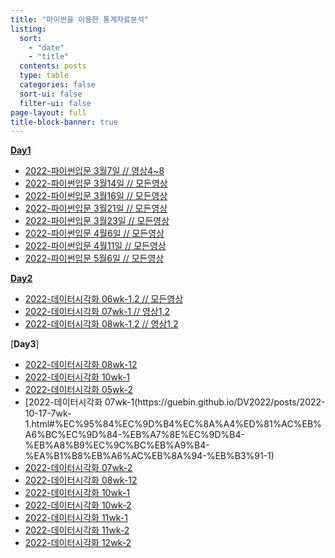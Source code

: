 ```yaml
---
title: "파이썬을 이용한 통계자료분석"
listing:
  sort: 
    - "date"
    - "title"
  contents: posts
  type: table
  categories: false
  sort-ui: false
  filter-ui: false
page-layout: full
title-block-banner: true
---
```


[**Day1**](https://youtube.com/playlist?list=PLQqh36zP38-zUUTgJ4orAv6eRjL2_ubh4)

- [2022-파이썬입문 3월7일 // 영상4~8](https://guebin.github.io/IP2022/2022/03/07/(1주차)-3월7일.html)
- [2022-파이썬입문 3월14일 // 모든영상](https://guebin.github.io/IP2022/2022/03/14/(2주차)-3월14일.html)
- [2022-파이썬입문 3월16일 // 모든영상](https://guebin.github.io/IP2022/2022/03/16/(3주차)-3월16일.html)
- [2022-파이썬입문 3월21일 // 모든영상](https://guebin.github.io/IP2022/2022/03/21/(3주차)-3월21일.html)
- [2022-파이썬입문 3월23일 // 모든영상](https://guebin.github.io/IP2022/2022/03/23/(4주차)-3월23일.html)
- [2022-파이썬입문 4월6일 // 모든영상](https://guebin.github.io/IP2022/2022/04/06/(6주차)-4월6일.html)
- [2022-파이썬입문 4월11일 // 모든영상](https://guebin.github.io/IP2022/2022/04/11/(6주차)-4월11일.html)
- [2022-파이썬입문 5월6일 // 모든영상](https://guebin.github.io/IP2022/2022/05/04/(10주차)-5월6일.html)


[**Day2**](https://youtube.com/playlist?list=PLQqh36zP38-xwosDiRJT6U1aEtPf4RjWz)

- [2022-데이터시각화 06wk-1,2 // 모든영상](https://guebin.github.io/DV2022/posts/2022-10-12-6wk-12.html)
- [2022-데이터시각화 07wk-1 // 영상1,2](https://guebin.github.io/DV2022/posts/2022-10-17-7wk-1.html)
- [2022-데이터시각화 08wk-1,2 // 영상1,2](https://guebin.github.io/DV2022/posts/2022-10-24-8wk-12.html)

[**Day3**]

- [2022-데이터시각화 08wk-12](https://guebin.github.io/DV2022/posts/2022-10-24-8wk-12.html#판다스-groupby)
- [2022-데이터시각화 10wk-1](https://guebin.github.io/DV2022/posts/2022-11-07-10wk-1.html#%ED%8C%90%EB%8B%A4%EC%8A%A4-melt-stack)
- [2022-데이터시각화 05wk-2](https://guebin.github.io/DV2022/posts/2022-10-06-5wk-2.html#%ED%9B%8C%EB%A5%AD%ED%95%9C-%EC%8B%9C%EA%B0%81%ED%99%94%EB%9E%80)
- [2022-데이터시각화 07wk-1(https://guebin.github.io/DV2022/posts/2022-10-17-7wk-1.html#%EC%95%84%EC%9D%B4%EC%8A%A4%ED%81%AC%EB%A6%BC%EC%9D%84-%EB%A7%8E%EC%9D%B4-%EB%A8%B9%EC%9C%BC%EB%A9%B4-%EA%B1%B8%EB%A6%AC%EB%8A%94-%EB%B3%91-1)
- [2022-데이터시각화 07wk-2](https://guebin.github.io/DV2022/posts/2022-10-19-7wk-2.html#%EC%95%84%EC%9D%B4%EC%8A%A4%ED%81%AC%EB%A6%BC%EC%9D%84-%EB%A7%8E%EC%9D%B4-%EB%A8%B9%EC%9C%BC%EB%A9%B4-%EA%B1%B8%EB%A6%AC%EB%8A%94-%EB%B3%91-2)
- [2022-데이터시각화 08wk-12](https://guebin.github.io/DV2022/posts/2022-10-24-8wk-12.html#fifa23-%EB%8D%B0%EC%9D%B4%ED%84%B0%EB%B6%84%EC%84%9D)
- [2022-데이터시각화 10wk-1](https://guebin.github.io/DV2022/posts/2022-11-07-10wk-1.html#barplot)
- [2022-데이터시각화 10wk-2](https://guebin.github.io/DV2022/posts/2022-11-09-10wk-2.html#%EC%8B%AC%EC%8A%A8%EC%9D%98-%EC%97%AD%EC%84%A4)
- [2022-데이터시각화 11wk-1](https://guebin.github.io/DV2022/posts/2022-11-14-11wk-1.html#data2-%ED%95%B8%EB%93%9C%ED%8F%B0%EC%A0%90%EC%9C%A0%EC%9C%A8)
- [2022-데이터시각화 11wk-2](https://guebin.github.io/DV2022/posts/2022-11-16-11wk-2.html#%EC%9E%90%EB%A3%8C%EB%B6%84%EC%84%9D-%EC%A0%80%EC%B6%9C%EC%82%B0)
- [2022-데이터시각화 12wk-2](https://guebin.github.io/DV2022/posts/2022-11-23-12wk-2.html#%EC%84%B8%EA%B3%84%EC%A7%80%EB%8F%84-%EA%B7%B8%EB%A6%AC%EA%B8%B0)
